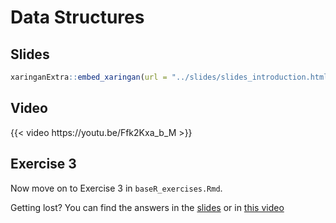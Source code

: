 # Data Structures

## Slides

```{r embed-xaringan-2, echo=FALSE}
xaringanExtra::embed_xaringan(url = "../slides/slides_introduction.html#41", ratio = "4:3")
```

## Video

{{< video https://youtu.be/Ffk2Kxa_b_M >}}

## Exercise 3

Now move on to Exercise 3 in `baseR_exercises.Rmd`.

::: {.callout-tip}
Getting lost? You can find the answers in the [slides](../slides/slides_introduction.html#50) or in [this video](https://youtu.be/A1GsHC6pIio)
:::